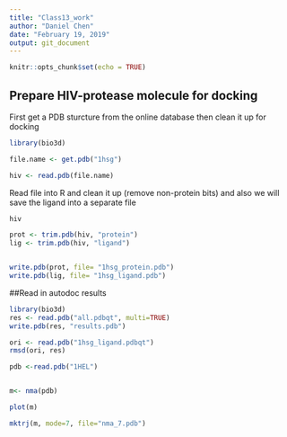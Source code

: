 ```yaml
---
title: "Class13_work"
author: "Daniel Chen"
date: "February 19, 2019"
output: git_document
---
```


```r
knitr::opts_chunk$set(echo = TRUE)
```

## Prepare HIV-protease molecule for docking 

First get a PDB sturcture from the online database then clean it up for docking

```r
library(bio3d)

file.name <- get.pdb("1hsg")

hiv <- read.pdb(file.name)
```

Read file into R and clean it up (remove non-protein bits) and also we will save the ligand into a separate file

```r
hiv

prot <- trim.pdb(hiv, "protein")
lig <- trim.pdb(hiv, "ligand")


write.pdb(prot, file= "1hsg_protein.pdb")
write.pdb(lig, file= "1hsg_ligand.pdb")
```

##Read in autodoc results

```r
library(bio3d)
res <- read.pdb("all.pdbqt", multi=TRUE)
write.pdb(res, "results.pdb")
```

```r
ori <- read.pdb("1hsg_ligand.pdbqt")
rmsd(ori, res)
```

```r
pdb <-read.pdb("1HEL")


m<- nma(pdb)

plot(m)
```

```r
mktrj(m, mode=7, file="nma_7.pdb")
```



